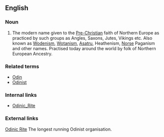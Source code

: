 ==English==
===Noun===

#The modern name given to the [[Pre-Christian]] faith of Northern Europe as practiced by such groups as Angles, Saxons, Jutes, Vikings etc. Also known as [[Wodenism]], [[Wotanism]], [[Asatru]], Heathenism, [[Norse]] Paganism and other names. Practised today around the world by folk of Northern European Ancestry.

===Related terms===
*[[Odin]]
*[[Odinist]]

=== Internal links ===
*[[w:Odinic_Rite|Odinic_Rite]]

=== External links ===
[http://www.odinic-rite.org Odinic Rite] The longest running Odinist organisation.